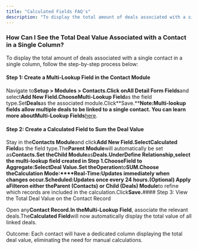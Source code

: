 ```yaml
---
title: "Calculated Fields FAQ's"
description: "To display the total amount of deals associated with a single contact in a single column, follow the step-by-step process below:"
---
```


### How Can I See the Total Deal Value Associated with a Contact in a Single Column?

To display the total amount of deals associated with a single contact in a single column, follow the step-by-step process below:

#### Step 1: Create a Multi-Lookup Field in the Contact Module

Navigate to**Setup > Modules > Contacts.**Click on**All Detail Form Fields**and select**Add New Field.**Choose**Multi-Lookup Field**as the field type.Set**Deals**as the associated module.Click**Save.****Note:**Multi-lookup fields allow multiple deals to be linked to a single contact. You can learn more about**Multi-Lookup Fields**[here](https://support.salesmate.io/hc/en-us/articles/360043520171).

#### Step 2: Create a Calculated Field to Sum the Deal Value

Stay in the**Contacts Module**and click**Add New Field.**Select**Calculated Field**as the field type.The**Parent Module**will automatically be set as**Contacts.**Set the**Child Module**as**Deals.**Under**Define Relationship,**select the multi-lookup field created in Step 1.Choose**Field to Aggregate:**Select**Deal Value.**Set the**Operation**to**SUM.**Choose the**Calculation Mode:****Real-Time:**Updates immediately when changes occur.**Scheduled:**Updates once every 24 hours.(Optional) Apply a**Filter**on either the**Parent (Contacts) or Child (Deals) Module**to refine which records are included in the calculation.Click**Save.**#### Step 3: View the Total Deal Value on the Contact Record

Open any**Contact Record.**In the**Multi-Lookup Field**, associate the relevant deals.The**Calculated Field**will now automatically display the total value of all linked deals.

Outcome: Each contact will have a dedicated column displaying the total deal value, eliminating the need for manual calculations.
